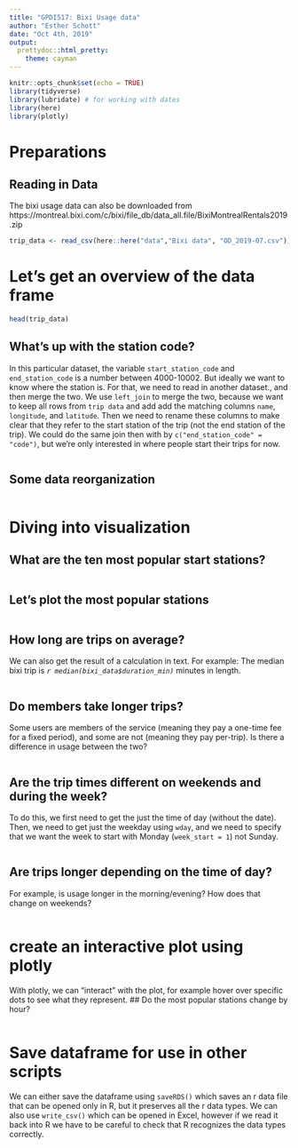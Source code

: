 ---
title: "GPDI517: Bixi Usage data"
author: "Esther Schott"
date: "Oct 4th, 2019"
output:
  prettydoc::html_pretty:
    theme: cayman
---

```{r setup, include=FALSE}
knitr::opts_chunk$set(echo = TRUE)
library(tidyverse)
library(lubridate) # for working with dates
library(here)
library(plotly)
```

# Preparations
## Reading in Data
The bixi usage data can also be downloaded from https://montreal.bixi.com/c/bixi/file_db/data_all.file/BixiMontrealRentals2019.zip



```{r}

trip_data <- read_csv(here::here("data","Bixi data", "OD_2019-07.csv"))

```

# Let's get an overview of the data frame

```{r}
head(trip_data)
```

## What's up with the station code?

In this particular dataset, the variable `start_station_code` and `end_station_code` is a number between 4000-10002. But ideally we want to know where the station is. For that, we need to read in another dataset., and then merge the two. We use `left_join` to merge the two, because we want to keep all rows from `trip data` and add add the matching columns `name`, `longitude`, and `latitude`. Then we need to rename these columns to make clear that they refer to the start station of the trip (not the end station of the trip). We could do the same join then with by `c("end_station_code" = "code")`, but we're only interested in where people start their trips for now.  
```{r}



```
## Some data reorganization
```{r}

```


# Diving into visualization
## What are the ten most popular start stations?
```{r}

```

## Let's plot the most popular stations

```{r}

```

## How long are trips on average?

We can also get the result of a calculation in text. 
For example: The median bixi trip is _`r median(bixi_data$duration_min)`_ minutes in length.
```{r}
```


## Do members take longer trips?
Some users are members of the service (meaning they pay a one-time fee for a fixed period), and some are not (meaning they pay per-trip). Is there a difference in usage between the two?
```{r}



```


## Are the trip times different on weekends and during the week?
To do this, we first need to get the just the time of day (without the date). Then, we need to get just the weekday using `wday`, and we need to specify that we want the week to start with Monday (`week_start = 1`) not Sunday. 
```{r}



```

## Are trips longer depending on the time of day?
For example, is usage longer in the morning/evening? How does that change on weekends?
```{r}



  
```

# create an interactive plot using plotly
With plotly, we can "interact" with the plot, for example hover over specific dots to see what they represent. 
## Do the most popular stations change by hour?
```{r}



```



# Save dataframe for use in other scripts
We can either save the dataframe using `saveRDS()` which saves an r data file that can be opened only in R, but it preserves all the r data types. We can also use `write_csv()` which can be opened  in Excel, however if we read it back into R we have to be careful to check that R recognizes the data types correctly.
```{r}


```



